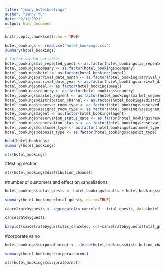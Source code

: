 ```yaml
---
title: "jenny_hotelbookings"
author: "Jenny Yu"
date: "2/15/2021"
output: html_document
---
```


```r
knitr::opts_chunk$set(echo = TRUE)
```

```r
hotel_bookings <- read.csv("hotel_bookings.csv")
summary(hotel_bookings)

# factor needed variables
hotel_bookings$is_repeated_guest <- as.factor(hotel_bookings$is_repeated_guest)
hotel_bookings$company <- as.factor(hotel_bookings$company)
hotel_bookings$hotel <- as.factor(hotel_bookings$hotel)
hotel_bookings$arrival_date_month <- as.factor(hotel_bookings$arrival_date_month)
hotel_bookings$arrival_date_year <- as.factor(hotel_bookings$arrival_date_year)
hotel_bookings$meal <- as.factor(hotel_bookings$meal)
hotel_bookings$country <- as.factor(hotel_bookings$country)
hotel_bookings$market_segment <- as.factor(hotel_bookings$market_segment)
hotel_bookings$distribution_channel <- as.factor(hotel_bookings$distribution_channel)
hotel_bookings$reserved_room_type <- as.factor(hotel_bookings$reserved_room_type)
hotel_bookings$assigned_room_type <- as.factor(hotel_bookings$assigned_room_type)
hotel_bookings$agent <- as.factor(hotel_bookings$agent)
hotel_bookings$reservation_status_date <- as.factor(hotel_bookings$reservation_status_date)
hotel_bookings$reservation_status <- as.factor(hotel_bookings$reservation_status)
hotel_bookings$customer_type <- as.factor(hotel_bookings$customer_type)
hotel_bookings$deposit_type <- as.factor(hotel_bookings$deposit_type)

head(hotel_bookings)
summary(hotel_bookings)

str(hotel_bookings)

```

#testing section
```r
str(hotel_bookings$distribution_channel)


```



#number of customers and effect on cancellations
```r
hotel_bookings$total_guests <- hotel_bookings$adults + hotel_bookings$children + hotel_bookings$babies

summary(hotel_bookings$total_guests, na.rm=TRUE)

cancelratebyguests <- aggregate(is_canceled ~ total_guests, data=hotel_bookings, mean)

cancelratebyguests

barplot(cancelratebyguests$is_canceled, col=cancelratebyguests$total_guests, names.arg = c("0", "1", "2", "3", "4", "5", "6", "10", "12", "20", "26", "27", "40", "50", "55"), border =TRUE, axes= TRUE, ylim=c(0,1))

```

#corporate vs no
```r
hotel_bookings$corporateornot <- ifelse(hotel_bookings$distribution_channel == "Corporate", "Corporate", "No")

summary(hotel_bookings$corporateornot)

str(hotel_bookings$corporateornot)
```

